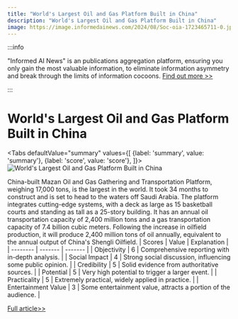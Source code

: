 ```yaml
---
title: "World's Largest Oil and Gas Platform Built in China"
description: "World's Largest Oil and Gas Platform Built in China"
image: https://image.informedainews.com/2024/08/Soc-oia-1723465711-0.jpg
---
```



:::info

"Informed AI News" is an publications aggregation platform, ensuring you only gain the most valuable information, to eliminate information asymmetry and break through the limits of information cocoons.  [Find out more >>](/)

:::

# World's Largest Oil and Gas Platform Built in China


<Tabs
	defaultValue="summary"
	values={[
	{label: 'summary', value: 'summary'},
	{label: 'score', value: 'score'},
]}>
<TabItem value="summary">
<img
  src="https://image.informedainews.com/2024/08/Soc-oia-1723465711-0.jpg"
  alt="World's Largest Oil and Gas Platform Built in China"
/>



China-built Mazan Oil and Gas Gathering and Transportation Platform, weighing 17,000 tons, is the largest in the world. It took 34 months to construct and is set to head to the waters off Saudi Arabia. The platform integrates cutting-edge systems, with a deck as large as 15 basketball courts and standing as tall as a 25-story building. It has an annual oil transportation capacity of 2,400 million tons and a gas transportation capacity of 7.4 billion cubic meters. Following the increase in oilfield production, it will produce 2,400 million tons of oil annually, equivalent to the annual output of China's Shengli Oilfield.
</TabItem>
<TabItem value="score">
	| Scores     | Value   | Explanation |
	| -------- | ------- | ------- |
	| Objectivity  | 6    | Comprehensive reporting with in-depth analysis.    |
	| Social Impact | 4     | Strong social discussion, influencing some public opinion.    |
	| Credibility    | 5    | Solid evidence from authoritative sources.    |
	| Potential    | 5    | Very high potential to trigger a larger event.    |
	| Practicality    | 5    | Extremely practical, widely applied in practice.    |
	| Entertainment Value    | 3    | Some entertainment value, attracts a portion of the audience.    |
</TabItem>
</Tabs>

[Full article>>](https://www.cnbeta.com.tw/articles/tech/1441856.htm)

